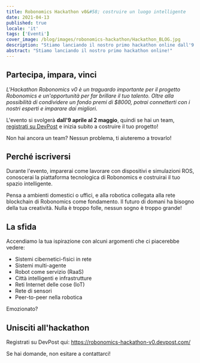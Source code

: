 ```yaml
---
title: Robonomics Hackathon v0&#58; costruire un luogo intelligente
date: 2021-04-13
published: true
locale: 'it'
tags: ['Eventi']
cover_image: /blog/images/robonomics-hackathon/Hackathon_BLOG.jpg
description: "Stiamo lanciando il nostro primo hackathon online dall'9 aprile al 2 maggio 2021! Scopri i dettagli."
abstract: "Stiamo lanciando il nostro primo hackathon online!"
---
```


## Partecipa, impara, vinci

_L'Hackathon Robonomics v0 è un traguardo importante per il progetto Robonomics e un'opportunità per far brillare il tuo talento. Oltre alla possibilità di condividere un fondo premi di $8000, potrai connetterti con i nostri esperti e imparare dai migliori._

L'evento si svolgerà **dall'9 aprile al 2 maggio**, quindi se hai un team, [registrati su DevPost](https://robonomics-hackathon-v0.devpost.com) e inizia subito a costruire il tuo progetto!

Non hai ancora un team? Nessun problema, ti aiuteremo a trovarlo!

## Perché iscriversi

Durante l'evento, imparerai come lavorare con dispositivi e simulazioni ROS, conoscerai la piattaforma tecnologica di Robonomics e costruirai il tuo spazio intelligente.

Pensa a ambienti domestici o uffici, e alla robotica collegata alla rete blockchain di Robonomics come fondamento. Il futuro di domani ha bisogno della tua creatività. Nulla è troppo folle, nessun sogno è troppo grande!

## La sfida

Accendiamo la tua ispirazione con alcuni argomenti che ci piacerebbe vedere:
- Sistemi cibernetici-fisici in rete
- Sistemi multi-agente
- Robot come servizio (RaaS)
- Città intelligenti e infrastrutture
- Reti Internet delle cose (IoT)
- Rete di sensori
- Peer-to-peer nella robotica

Emozionato?

## Unisciti all'hackathon

Registrati su DevPost qui: https://robonomics-hackathon-v0.devpost.com/

Se hai domande, non esitare a contattarci!